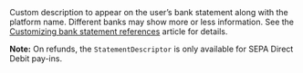   
<ResponseField name="StatementDescriptor" type="string" >  
<MaxLength10CharactersOnlyAlphanumericAndSpaces />    
Custom description to appear on the user’s bank statement along with the platform name. Different banks may show more or less information. See the <a href="/bank-statements">Customizing bank statement references</a> article for details.

**Note:** On refunds, the `StatementDescriptor` is only available for SEPA Direct Debit pay-ins.
</ResponseField>